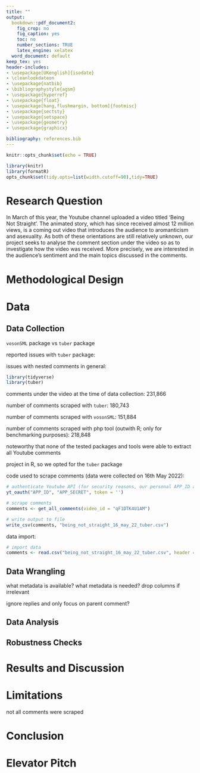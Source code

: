 ```yaml
---
title: ""
output:
  bookdown::pdf_document2:
    fig_crop: no
    fig_caption: yes
    toc: no
    number_sections: TRUE
    latex_engine: xelatex
  word_document: default
keep_tex: yes
header-includes:
- \usepackage[UKenglish]{isodate}
- \cleanlookdateon
- \usepackage{natbib}
- \bibliographystyle{agsm}
- \usepackage{hyperref}
- \usepackage{float}
- \usepackage[hang,flushmargin, bottom]{footmisc}
- \usepackage{sectsty}
- \usepackage{setspace}
- \usepackage{geometry}
- \usepackage{graphicx}

bibliography: references.bib
---
```


\newgeometry{top=1.8in,bottom=1.8in,right=1in,left=1in}
\spacing{1.7}

\allsectionsfont{\centering}
\subsectionfont{\raggedright}
\subsubsectionfont{\raggedright}

\pagenumbering{gobble}

\begin{centering}
  \newcommand{\HRule}{\rule{\linewidth}{0.5mm}}
	\includegraphics[width=0.4\textwidth]{kuleuven_logo.png}\\[1cm]
	\textsc{\Large Collecting and Analyzing Big Data \\ for Social Sciences}\\[0.5cm]
	\textsc{\large B-KUL-S0K17A}\\[0.5cm]
	\HRule\\[0.6cm]
	{\huge\bfseries Assignment 2:} \\ [0.25cm]
	{\LARGE\bfseries Research Notebook}\\[0.2cm]
	\HRule\\[1.5cm]
	{\Large\textit{Group 24:}}\\
	\large Ekaterina \textsc{Zaitseva} - r0870363\\
	\large Emma \textsc{Schweidler} - r0883088 \\
	\large Jade \textsc{Willaert} - \\
	\vfill\vfill\vfill
	{\large\today}
	
\end{centering}

\allsectionsfont{\raggedright}

\singlespacing

 
\newpage

\newgeometry{top=1in,bottom=1in,right=1in,left=1in}
\pagenumbering{arabic} 

```r
knitr::opts_chunk$set(echo = TRUE)

library(knitr)
library(formatR)
opts_chunk$set(tidy.opts=list(width.cutoff=90),tidy=TRUE)
```

<!-- Make sure following aspects are included: short problem statement & research question (without extensive literature review), methodological design, description of data (collection), data cleaning/wrangling steps, analysis, robustness checks (if applicable), results, limitations, conclusion, pitch -->

# Research Question

In March of this year, the Youtube channel \citet{JaidenAnimationsVideo} uploaded a video titled ‘Being Not Straight’. The animated story, which has since received almost 12 million views, is a coming out video that introduces the audience to aromanticism and asexuality. As both of these orientations are still relatively unknown, our project seeks to analyse the comment section under the video so as to investigate how the video was received. More precisely, we are interested in the audience's sentiment and the main topics discussed in the comments.

# Methodological Design

# Data

## Data Collection

`vosonSML` package vs `tuber` package

reported issues with `tuber` package: \citep{IssuesTuber}

issues with nested comments in general: \citep{IssuesNestedComments} 

```r
library(tidyverse)
library(tuber)
```

comments under the video at the time of data collection: 231,866

number of comments scraped with `tuber`: 180,743

number of comments scraped with `vosonSML`: 151,884

number of comments scraped with php tool \citep{RiederTools} (outwith R; only for benchmarking purposes): 218,848

noteworthy that none of the tested packages and tools were able to extract all Youtube comments

project in R, so we opted for the `tuber` package


code used to scrape comments (data were collected on 16th May 2022):

```r
# authenticate Youtube API (for security reasons, our personal APP_ID and APP_SECRET are not included in this script)
yt_oauth("APP_ID", "APP_SECRET", token = '')

# scrape comments
comments <- get_all_comments(video_id = "qF1DTK4U1AM")

# write output to file
write_csv(comments, "being_not_straight_16_may_22_tuber.csv")  
```


data import:

```r
# import data
comments <- read.csv("being_not_straight_16_may_22_tuber.csv", header = T)
```


## Data Wrangling

what metadata is available? what metadata is needed? drop columns if irrelevant

ignore replies and only focus on parent comment?

## Data Analysis

## Robustness Checks

# Results and Discussion

# Limitations

not all comments were scraped

# Conclusion

# Elevator Pitch


\newpage
\bibliography{references}

